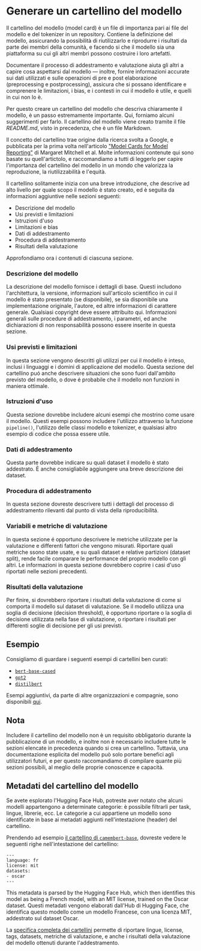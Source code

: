 # Generare un cartellino del modello

<CourseFloatingBanner
    chapter={4}
    classNames="absolute z-10 right-0 top-0"
/>

Il cartellino del modello (model card) è un file di importanza pari ai file del modello e del tokenizer in un repository. Contiene la definizione del modello, assicurando la possibilità di riutilizzarlo e riprodurre i risultati da parte dei membri della comunità, e facendo si che il modello sia una piattaforma su cui gli altri membri possono costruire i loro artefatti.

Documentare il processo di addestramento e valutazione aiuta gli altri a capire cosa aspettarsi dal modello — inoltre, fornire informazioni accurate sui dati utilizzati e sulle operazioni di pre e post elaborazione (preprocessing e postprocessing), assicura che si possano identificare e comprenere le limitazioni, i bias, e i contesti in cui il modello è utile, e quelli in cui non lo è.

Per questo creare un cartellino del modello che descriva chiaramente il modello, è un passo estremamente importante. Qui, forniamo alcuni suggerimenti per farlo. Il cartellino del modello viene creato tramite il file *README.md*, visto in precedenza, che è un file Markdown.

Il concetto del cartellino trae origine dalla ricerca svolta a Google, e pubblicata per la prima volta nell'articolo ["Model Cards for Model Reporting"](https://arxiv.org/abs/1810.03993) di Margaret Mitchell et al. Molte informazioni contenute qui sono basate su quell'artictolo, e raccomandiamo a tutti di leggerlo per capire l'importanza del cartellino del modello in un mondo che valorizza la reproduzione, la riutilizzabilità e l'equità.

Il cartellino solitamente inizia con una breve introduzione, che descrive ad alto livello per quale scopo il modello è stato creato, ed è seguita da informazioni aggiuntive nelle sezioni seguenti:

- Descrizione del modello
- Usi previsti e limitazioni
- Istruzioni d'uso
- Limitazioni e bias
- Dati di addestramento
- Procedura di addestramento
- Risultati della valutazione

Approfondiamo ora i contenuti di ciascuna sezione.

### Descrizione del modello

La descrizione del modello fornisce i dettagli di base. Questi includono l'architettura, la versione, informazioni sull'articolo scientifico in cui il modello è stato presentato (se disponibile), se sia disponibile una implementazione originale, l'autore, ed altre informazioni di carattere generale. Qualsiasi copyright deve essere attribuito qui. Informazioni generali sulle procedure di addestramento, i parametri, ed anche dichiarazioni di non responsabilità possono essere inserite in questa sezione.

### Usi previsti e limitazioni

In questa sezione vengono descritti gli utilizzi per cui il modello è inteso, inclusi i linguaggi e i domini di applicazione del modello. Questa sezione del cartellino puó anche descrivere situazioni che sono fuori dall'ambito previsto del modello, o dove é probabile che il modello non funzioni in maniera ottimale.

### Istruzioni d'uso

Questa sezione dovrebbe includere alcuni esempi che mostrino come usare il modello. Questi esempi possono includere l'utilizzo attraverso la funzione `pipeline()`, l'utilizzo delle classi modello e tokenizer, e qualsiasi altro esempio di codice che possa essere utile. 

### Dati di addestramento

Questa parte dovrebbe indicare su quali dataset il modello è stato addestrato. È anche consigliabile aggiungere una breve descrizione dei dataset.

### Procedura di addestramento

In questa sezione dovreste descrivere tutti i dettagli del processo di addestramento rilevanti dal punto di vista della riproducibilitá. 

### Variabili e metriche di valutazione

In questa sezione é opportuno descrivere le metriche utilizzate per la valutazione e differenti fattori che vengono misurati. Riportare quali metriche ssono state usate, e su quali dataset e relative partizioni (dataset split), rende facile comparare le performance del proprio modello con gli altri. Le informazioni in questa sezione dovrebbero coprire i casi d'uso riportati nelle sezioni precedenti.

### Risultati della valutazione

Per finire, si dovrebbero riportare i risultati della valutazione di come si comporta il modello sul dataset di valutazione. Se il modello utilizza una soglia di decisione (decision threshold), è opportuno riportare o la soglia di decisione utilizzata nella fase di valutazione, o riportare i risultati per differenti soglie di decisione per gli usi previsti. 

## Esempio

Consigliamo di guardare i seguenti esempi di cartellini ben curati:

- [`bert-base-cased`](https://huggingface.co/bert-base-cased)
- [`gpt2`](https://huggingface.co/gpt2)
- [`distilbert`](https://huggingface.co/distilbert-base-uncased)

Esempi aggiuntivi, da parte di altre organizzazioni e compagnie, sono disponibili [qui](https://github.com/huggingface/model_card/blob/master/examples.md).

## Nota

Includere il cartellino del modello non è un requisito obbligatorio durante la pubblicazione di un modello, e inoltre non è necessario includere tutte le sezioni elencate in precedenza quando si crea un cartellino. Tuttavia, una documentazione esplicita del modello può solo portare benefici agli utilizzatori futuri, e per questo raccomandiamo di compilare quante più sezioni possibili, al meglio delle proprie conoscenze e capacità.

## Metadati del cartellino del modello

Se avete esplorato l'Hugging Face Hub, potreste aver notato che alcuni modelli appartengono a determinate categorie: è possibile filtrarli per task, lingue, librerie, ecc. Le categorie a cui appartiene un modello sono identificate in base ai metadati aggiunti nell'intestazione (header) del cartellino.

Prendendo ad esempio [il cartellino di `camembert-base`](https://huggingface.co/camembert-base/blob/main/README.md), dovreste vedere le seguenti righe nell'intestazione del cartellino:

```
---
language: fr
license: mit
datasets:
- oscar
---
```

This metadata is parsed by the Hugging Face Hub, which then identifies this model as being a French model, with an MIT license, trained on the Oscar dataset. 
Questi metadati vengono elaborati dall'Hub di Hugging Face, che identifica questo modello come un modello Francese, con una licenza MIT, addestrato sul dataset Oscar.

La [specifica completa dei cartellini](https://github.com/huggingface/hub-docs/blame/main/modelcard.md) permette di riportare lingue, license, tags, datasets, metriche di valutazione, e anche i risultati della valutazione del modello ottenuti durante l'addestramento.
